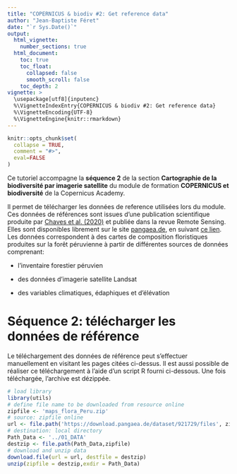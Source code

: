 ```yaml
---
title: "COPERNICUS & biodiv #2: Get reference data"
author: "Jean-Baptiste Féret"
date: "`r Sys.Date()`"
output:
  html_vignette:
    number_sections: true
  html_document:
    toc: true
    toc_float:
      collapsed: false
      smooth_scroll: false
    toc_depth: 2
vignette: >
  \usepackage[utf8]{inputenc}
  %\VignetteIndexEntry{COPERNICUS & biodiv #2: Get reference data}
  %\VignetteEncoding{UTF-8}
  %\VignetteEngine{knitr::rmarkdown}
---
```

  
```r
knitr::opts_chunk$set(
  collapse = TRUE,
  comment = "#>",
  eval=FALSE
)
```

Ce tutoriel accompagne la __séquence 2__ de la section __Cartographie de la biodiversité par imagerie satellite__ du module de formation __COPERNICUS et biodiversité__ de la Copernicus Academy.

Il permet de télécharger les données de reference utilisées lors du module. 
Ces données de références sont issues d'une publication scientifique produite par [Chaves et al. (2020)](https://doi.org/10.3390/rs12091523) et publiée dans la revue Remote Sensing.
Elles sont disponibles librement sur le site [pangaea.de](https://www.pangaea.de/), en suivant [ce lien](https://doi.pangaea.de/10.1594/PANGAEA.921729).
Les données correspondent à des cartes de composition floristiques produites sur la forêt péruvienne à partir de différentes sources de données comprenant: 

- l’inventaire forestier péruvien

- des données d’imagerie satellite Landsat

- des variables climatiques, édaphiques et d’élévation


# Séquence 2: télécharger les données de référence

Le téléchargement des données de référence peut s'effectuer manuellement en visitant les pages citées ci-dessus. 
Il est aussi possible de réaliser ce téléchargement à l'aide d'un script R fourni ci-dessous. 
Une fois téléchargée, l'archive est dézippée.


```r
# load library
library(utils)
# define file name to be downloaded from resource online
zipfile <- 'maps_flora_Peru.zip'
# source: zipfile online
url <- file.path('https://download.pangaea.de/dataset/921729/files', zipfile)
# destination: local directory
Path_Data <- '../01_DATA'
destzip <- file.path(Path_Data,zipfile)
# download and unzip data 
download.file(url = url, destfile = destzip)
unzip(zipfile = destzip,exdir = Path_Data)
```

